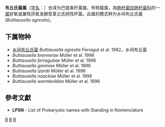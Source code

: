 {{Automatic taxobox
| taxon = Buttiauxella
| authority = Ferragut et al., 1982
| type species = 乡间布丘氏菌<br>Buttiauxella agrestis
| type species authority = Ferragut et al., 1982
}}
'''布丘氏菌属'''（[[学名|学名]]：{{lang|la|''Buttiauxella''}}）也译为巴提奥杆菌属、布特菌属，為[[肠杆菌目|肠杆菌目]][[肠杆菌科|肠杆菌科]]的一[[属|属]]好氧或兼性厌氧发酵型革兰氏阴性杆菌。此属的模式种为乡间布丘氏菌(''Buttiauxella agrestis'')。

==下属物种==
* [[乡间布丘氏菌|乡间布丘氏菌]] ''Buttiauxella agrestis'' Ferragut et al. 1982，乡间布丘菌
* ''Buttiauxella brennerae'' Müller et al. 1996
* ''Buttiauxella ferragutiae'' Müller et al. 1996
* ''Buttiauxella gaviniae'' Müller et al. 1996
* ''Buttiauxella izardii'' Müller et al. 1996
* ''Buttiauxella noackiae'' Müller et al. 1996
* ''Buttiauxella warmboldiae'' Müller et al. 1996

==參考文獻==
{{reflist}}
* '''LPSN''' - List of Prokaryotic names with Standing in Nomenclature

{{taxonbar}}

[[Category:_革兰氏阴性菌|B]]
[[Category:_肠杆菌科|B]]
[[Category:_1982年描述的分类群|B]]